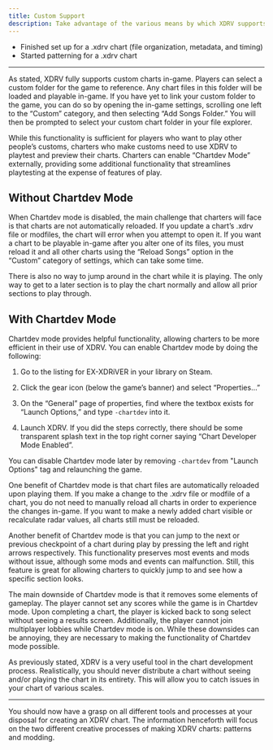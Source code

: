 ```yaml
---
title: Custom Support
description: Take advantage of the various means by which XDRV supports custom charts.
---
```


<Aside type="note" title="Recommended Precursors:">

- Finished set up for a .xdrv chart (file organization, metadata, and timing)
- Started patterning for a .xdrv chart

</Aside>

---

As stated, XDRV fully supports custom charts in-game. Players can select a custom folder for the game to reference. Any chart files in this  folder will be loaded and playable in-game. If you have yet to link your custom folder to the game, you can do so by opening the in-game settings, scrolling one left to the “Custom” category, and then selecting “Add Songs Folder.” You will then be prompted to select your custom chart folder in your file explorer.

While this functionality is sufficient for players who want to play other people’s customs, charters who make customs need to use XDRV to playtest and preview their charts. Charters can enable “Chartdev Mode” externally, providing some additional functionality that streamlines playtesting at the expense of features of play.

## Without Chartdev Mode

When Chartdev mode is disabled, the main challenge that charters will face is that charts are not automatically reloaded. If you update a chart’s .xdrv file or modfiles, the chart will error when you attempt to open it. If you want a chart to be playable in-game after you alter one of its files, you must reload it and all other charts using the “Reload Songs” option in the “Custom” category of settings, which can take some time.

There is also no way to jump around in the chart while it is playing. The only way to get to a later section is to play the chart normally and allow all prior sections to play through.

## With Chartdev Mode

Chartdev mode provides helpful functionality, allowing charters to be more efficient in their use of XDRV. You can enable Chartdev mode by doing the following: 

<Steps>

1. Go to the listing for EX-XDRiVER in your library on Steam.

2. Click the gear icon (below the game’s banner) and select “Properties…”

3. On the “General” page of properties, find where the textbox exists for “Launch Options,” and type `-chartdev` into it.

4. Launch XDRV. If you did the steps correctly, there should be some transparent splash text in the top right corner saying “Chart Developer Mode Enabled”.

</Steps>

You can disable Chartdev mode later by removing `-chartdev` from "Launch Options" tag and relaunching the game.

One benefit of Chartdev mode is that chart files are automatically reloaded upon playing them. If you make a change to the .xdrv file or modfile of a chart, you do not need to manually reload all charts in order to experience the changes in-game. If you want to make a newly added chart visible or recalculate radar values, all charts still must be reloaded.

Another benefit of Chartdev mode is that you can jump to the next or previous checkpoint of a chart during play by pressing the left and right arrows respectively. This functionality preserves most events and mods without issue, although some mods and events can malfunction. Still, this feature is great for allowing charters to quickly jump to and see how a specific section looks.

The main downside of Chartdev mode is that it removes some elements of gameplay. The player cannot set any scores while the game is in Chartdev mode. Upon completing a chart, the player is kicked back to song select without seeing a results screen. Additionally, the player cannot join multiplayer lobbies while Chartdev mode is on. While these downsides can be annoying, they are necessary to making the functionality of Chartdev mode possible.

<Aside type="caution" title="Chart Previewing">

As previously stated, XDRV is a very useful tool in the chart development process. Realistically, you should never distribute a chart without seeing and/or playing the chart in its entirety. This will allow you to catch issues in your chart of various scales.

</Aside>

---

You should now have a grasp on all different tools and processes at your disposal for creating an XDRV chart. The information henceforth will focus on the two different creative processes of making XDRV charts: patterns and modding.
